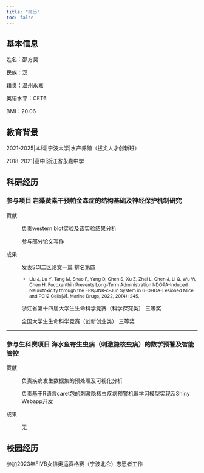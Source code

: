 ```yaml
---
title: "简历"
toc: false
---
```


## 基本信息

姓名：邵方昊

民族：汉

籍贯：温州永嘉

英语水平：CET6

BMI：20.06

## 教育背景

2021-2025\|本科\|宁波大学\|水产养殖（拔尖人才创新班）

2018-2021\|高中\|浙江省永嘉中学

## 科研经历

### **参与项目** 岩藻黄素干预帕金森症的结构基础及神经保护机制研究

贡献

:   负责western blot实验及该实验结果分析

    参与部分论文写作

成果

:   发表SCI二区论文一篇 排名第四

    ::: {.papers style="font-size:12px"}
    -   Liu J, Lu Y, Tang M, Shao F, Yang D, Chen S, Xu Z, Zhai L, Chen J, Li Q, Wu W, Chen H. Fucoxanthin Prevents Long-Term Administration l-DOPA-Induced Neurotoxicity through the ERK/JNK-c-Jun System in 6-OHDA-Lesioned Mice and PC12 Cells\[J\]. Marine Drugs, 2022, 20(4): 245.
    :::

    浙江省第十四届大学生生命科学竞赛（科学探究类） 三等奖

    全国大学生生命科学竞赛（创新创业类） 三等奖

------------------------------------------------------------------------

### 参与生科赛项目 海水鱼寄生虫病（刺激隐核虫病）的数学预警及智能管控

贡献

:   负责疾病发生数据集的预处理及可视化分析

    负责基于R语言caret包的刺激隐核虫疾病预警机器学习模型实现及Shiny Webapp开发

成果

:   无

## 校园经历

参加2023年FIVB女排奥运资格赛（宁波北仑）志愿者工作
